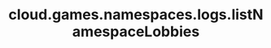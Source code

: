 ---
title: "cloud.games.namespaces.logs.listNamespaceLobbies"
openapi: "GET /games/{game_id}/namespaces/{namespace_id}/logs/lobbies"
---